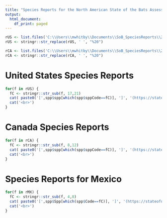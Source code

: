 ```yaml
---
title: "Species Reports for the North American State of the Bats Assessment"
output:
  html_document:
    df_print: paged
---
```


```r
rUS <- list.files('C:\\Users\\mwhitby\\Documents\\SoB_SpeciesReports\\20210126', '^United States_[A-Z]{5}\\.pdf$')
rUS <- stringr::str_replace(rUS, ' ', "%20")

rCA <- list.files('C:\\Users\\mwhitby\\Documents\\SoB_SpeciesReports\\20210126', '^Canada_[A-Z]{5}\\.pdf$')
rCA <- stringr::str_replace(rCA, ' ', "%20")
```

# United States Species Reports
```r
for(f in rUS) {
  fC <- stringr::str_sub(f, 17,21)
  cat( paste0('[',spp$spp[which(spp$sppCode==fC)], ']', '(https://stateofnabats.org/html/SpeciesReports/', f, ')'))
  cat('<br>')
}
```



# Canada Species Reports
```r
for(f in rCA) {
  fC <- stringr::str_sub(f, 8,12)
  cat( paste0('[',spp$spp[which(spp$sppCode==fC)], ']', '(https://stateofnabats.org/html/SpeciesReports/', f, ')'))
  cat('<br>')
}
```

# Species Reports for Mexico
```r
for(f in rMX) {
  fC <- stringr::str_sub(f, 4,8)
  cat( paste0('[',spp$Spp[which(spp$Code==fC)], ']', '(https://stateofnabats.org/html/SpeciesReports/', f, ')'))
  cat('<br>')
}
```